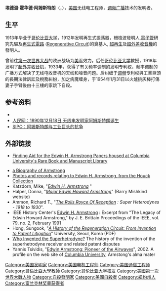 {{noteTA
|T=zh-hans:埃德温·霍华德·阿姆斯特朗;zh-hk:埃德溫·活華度·岩士唐;zh-tw:愛德溫·霍華·阿姆斯壯;
|1=zh-hans:埃德温;zh-hk:埃德溫;zh-tw:愛德溫;
|2=zh-hans:霍华德;zh-hk:活華度;zh-tw:霍華;
|3=zh-hans:阿姆斯特朗;zh-hk:岩士唐;zh-tw:阿姆斯壯;
}}
{{Infobox person
| name = 埃德温·霍华德·阿姆斯特朗<br />Edwin Howard Armstrong
| image = EdwinHowardArmstrong.jpg
| caption = Developed and advanced the utility of FM technology.
| birth_date = {{birth date|1890|12|18|mf=y}}
| birth_place = {{USA}}[[纽约州|纽约州]][[扬克斯_(纽约州)|扬克斯]] 
| death_date = {{death date and age|1954|1|31|1890|12|18|mf=y}}
| death_place = {{USA}}[[纽约州|纽约州]][[曼哈顿|曼哈顿]] 
| occupation = [[电机工程学|无线电工程师]]<br>[[发明家|发明家]]
| salary =
| education= [[哥伦比亚大学|哥伦比亚大学]]
| spouse = Marion MacInnis (1922–1954) (his death)
| known_for = 发明了[[调频广播|调频广播]]技术
| website =
| footnotes = 
}}
'''埃德温·霍华德·阿姆斯特朗'''（{{lang-en|'''Edwin Howard Armstrong'''}}，{{bd|1890年|12月18日|1954年|1月31日|catIdx=Armstrong}}），[[美国|美国]]无线电工程师，[[调频广播|调频广播]]技术的发明者。

==生平==
1913年毕业于[[哥伦比亚大学|哥伦比亚大学]]，1912年发明再生式振荡器，柵檢波發明人,[[電子管|電子管]]研究先驅及[[再生式電路|再生式電路]] ([[Regenerative_Circuit|Regenerative Circuit]])的奠基人, [[超再生|超再生]]及[[超外差收音機|超外差收音機]]的發明人。

曾前往[[第一次世界大战|第一次世界大战]]的欧洲战场为[[美军|美军]]效力，后任[[哥伦比亚大学|哥伦比亚大学]]教授，1918年发明了[[超外差收音机|超外差收音机]]，1933年，获得了有关频率调制的发明专利权，频率调制的广播方式解决了无线电收音机的天线和噪音问题。后纠缠于[[调频|调频]]专利权與工業巨頭的長期法律訴訟及稅務糾紛，加之病魔缠身，于1954年1月31日以火爐挑灰棒打傷妻子手臂後由十三樓的家跳下自殺。

==参考资料==
*{{cite book zh |author=辞海编纂委员会 |title=《辞海》（1999年版） |format=M |edition=1 |location=上海 |publisher=上海辞书出版社 |date=2000 |pages= |id= ISBN 7-5326-0630-9}}
*[http://www.people.com.cn/GB/historic/1218/5475.html 人民网：1890年12月18日 无线电发明家阿姆斯特朗诞生] {{Wayback|url=http://www.people.com.cn/GB/historic/1218/5475.html |date=20160304045844 }}
*[http://www.sipo.gov.cn/sipo2008/dtxx/gw/2006/200804/t20080401_353086.html SIPO：阿姆斯特朗与工业巨头的抗争]{{dead link|date=2017年12月 |bot=InternetArchiveBot |fix-attempted=yes }}


==外部链接==
*[http://findingaids.cul.columbia.edu/ead//nnc-rb/ldpd_4078687 Finding Aid for the Edwin H. Armstrong Papers housed at Columbia University's Rare Book and Manuscript Library] {{Wayback|url=http://findingaids.cul.columbia.edu/ead//nnc-rb/ldpd_4078687 |date=20160723212521 }}
{{wikiquote}}
*[https://web.archive.org/web/20080509070320/http://world.std.com/~jlr/doom/armstrng.htm a Biography of Armstrong]
*[http://users.erols.com/oldradio/ Photos and records relating to Edwin H. Armstrong, from the Houck Collection] {{Wayback|url=http://users.erols.com/oldradio/ |date=20201208064620 }}
* Katzdorn, Mike, "''[http://users.erols.com/oldradio/ Edwin H. Armstrong] {{Wayback|url=http://users.erols.com/oldradio/ |date=20201208064620 }}''"
* Halper, Donna, "''[http://www.oldradio.com/archives/people/armstrong.htm Major Edwin Howard Armstrong]{{Wayback|url=http://www.oldradio.com/archives/people/armstrong.htm |date=20080511162806 }}''" (Barry Mishkind website) 
* Ammon, Richard T., "''[http://www.superhets.info The Rolls Royce Of Reception] {{Wayback|url=http://www.superhets.info/ |date=20201031012353 }} : Super Heterodynes - 1918 to 1930''".
* IEEE History Center's [http://www.ieee.org/organizations/history_center/legacies/armstrong.html Edwin H. Armstrong] {{Wayback|url=http://www.ieee.org/organizations/history_center/legacies/armstrong.html |date=20051126073737 }} : Excerpt from "The Legacy of Edwin Howard Armstrong," by J. E. Brittain Proceedings of the IEEE, vol. 79, no. 2, February 1991
* Hong, Sungook, "''[https://web.archive.org/web/20050913104927/http://www.ieee.org/organizations/history_center/Che2004/Hong.pdf A History of the Regeneration Circuit: From Invention to Patent Litigation]''" University, Seoul, Korea (PDF)
* [http://antiqueradios.com/superhet/ Who Invented the Superhetrodyne?]{{Wayback|url=http://antiqueradios.com/superhet/ |date=20111011084603 }} The history of the invention of the superhetrodyne receiver and related patent disputes
* Yannis Tsividis, "[https://web.archive.org/web/20070105222446/http://www.ee.columbia.edu/misc-pages/armstrong_main.html?mode=interactive Edwin Armstrong: Pioneer of the Airwaves]", 2002. A profile on the web site of [[Columbia_University|Columbia University]], Armstong's alma mater

{{IEEE愛迪生獎章獲獎者 1926–1950}}
{{IEEE榮譽獎章獲獎者 1917–1925}}
{{富兰克林奖章获得者}}

{{Authority control}}
{{DEFAULTSORT:Armstrong, Edwin}}
[[Category:美国发明家|Category:美国发明家]]
[[Category:美国电机工程师|Category:美国电机工程师]]
[[Category:美国通信工程师|Category:美国通信工程师]]
[[Category:哥倫比亞大學教師|Category:哥倫比亞大學教師]]
[[Category:哥伦比亚大学校友|Category:哥伦比亚大学校友]]
[[Category:美國第一次世界大戰人物|Category:美國第一次世界大戰人物]]
[[Category:自殺發明家|Category:自殺發明家]]
[[Category:美國自殺者|Category:美國自殺者]]
[[Category:紐約州人|Category:紐約州人]]
[[Category:富兰克林奖章获得者|Category:富兰克林奖章获得者]]